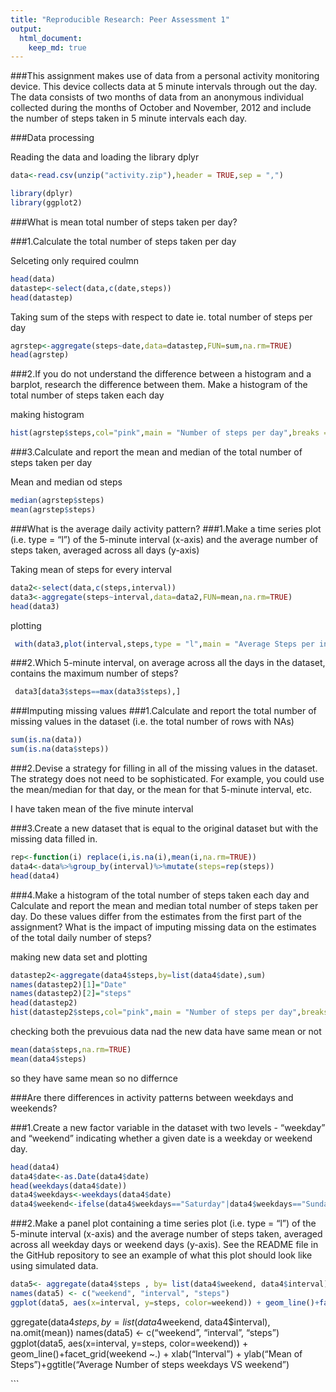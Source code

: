 ---
title: "Reproducible Research: Peer Assessment 1"
output: 
  html_document:
    keep_md: true
---

###This assignment makes use of data from a personal activity monitoring device. This device collects data at 5 minute intervals through out the day. The data consists of two months of data from an anonymous individual collected during the months of October and November, 2012 and include the number of steps taken in 5 minute intervals each day.

###Data processing

Reading the data and loading the library dplyr
```{r,cache=TRUE}
data<-read.csv(unzip("activity.zip"),header = TRUE,sep = ",")
```

```{r}
library(dplyr)
library(ggplot2)
```
###What is mean total number of steps taken per day?

###1.Calculate the total number of steps taken per day

Selceting only required coulmn
```{r}
head(data)
datastep<-select(data,c(date,steps))
head(datastep)
```

Taking sum of  the steps with respect to date ie. total number of steps per day
```{r}
agrstep<-aggregate(steps~date,data=datastep,FUN=sum,na.rm=TRUE)
head(agrstep)
```

###2.If you do not understand the difference between a histogram and a barplot, research the difference between them. Make a histogram of the total number of steps taken each day

making histogram
```{r}
hist(agrstep$steps,col="pink",main = "Number of steps per day",breaks = 30,xlab = "Number of steps")
```

###3.Calculate and report the mean and median of the total number of steps taken per day

Mean and median od steps
```{r}
median(agrstep$steps)
mean(agrstep$steps)
```

###What is the average daily activity pattern?
###1.Make a time series plot (i.e. type = "l") of the 5-minute interval (x-axis) and the average number of steps taken, averaged across all days (y-axis)

Taking mean of steps for every interval
```{r}
data2<-select(data,c(steps,interval))
data3<-aggregate(steps~interval,data=data2,FUN=mean,na.rm=TRUE)
head(data3)
```

plotting
```{r}
 with(data3,plot(interval,steps,type = "l",main = "Average Steps per interval"))
```

###2.Which 5-minute interval, on average across all the days in the dataset, contains the maximum number of steps?

```{r}
 data3[data3$steps==max(data3$steps),]
```

###Imputing missing values
###1.Calculate and report the total number of missing values in the dataset (i.e. the
total number of rows with NAs)

```{r}
sum(is.na(data))
sum(is.na(data$steps))
```

###2.Devise a strategy for filling in all of the missing values in the dataset. The strategy does not need to be sophisticated. For example, you could use the mean/median for that day, or the mean for that 5-minute interval, etc.

 I have taken mean of the five minute interval
 
###3.Create a new dataset that is equal to the original dataset but with the missing data filled in.
```{r}
rep<-function(i) replace(i,is.na(i),mean(i,na.rm=TRUE))
data4<-data%>%group_by(interval)%>%mutate(steps=rep(steps))
head(data4)
```

###4.Make a histogram of the total number of steps taken each day and Calculate and report the mean and median total number of steps taken per day. Do these values differ from the estimates from the first part of the assignment? What is the impact of imputing missing data on the estimates of the total daily number of steps?


making new data set and plotting
```{r}
datastep2<-aggregate(data4$steps,by=list(data4$date),sum)
names(datastep2)[1]="Date"
names(datastep2)[2]="steps"
head(datastep2)
hist(datastep2$steps,col="pink",main = "Number of steps per day",breaks = 30,xlab = "Number of steps")
```

checking both the prevuious data nad the new data have same mean or not
```{r}
mean(data$steps,na.rm=TRUE)
mean(data4$steps)
```
so they have same mean so no differnce 

###Are there differences in activity patterns between weekdays and weekends?

###1.Create a new factor variable in the dataset with two levels - "weekday" and "weekend" indicating whether a given date is a weekday or weekend day.
```{r}
head(data4)
data4$date<-as.Date(data4$date)
head(weekdays(data4$date))
data4$weekdays<-weekdays(data4$date)
data4$weekend<-ifelse(data4$weekdays=="Saturday"|data4$weekdays=="Sunday","Weekend","weekdays")
```

###2.Make a panel plot containing a time series plot (i.e. type = "l") of the 5-minute
interval (x-axis) and the average number of steps taken, averaged across all weekday days or weekend days (y-axis). See the README file in the GitHub repository to see an example of what this plot should look like using simulated data.

```{r}
data5<- aggregate(data4$steps , by= list(data4$weekend, data4$interval), na.omit(mean))
names(data5) <- c("weekend", "interval", "steps")
ggplot(data5, aes(x=interval, y=steps, color=weekend)) + geom_line()+facet_grid(weekend ~.) + xlab("Interval") + ylab("Mean of Steps")+ggtitle("Average Number of steps weekdays VS weekend")

```
ggregate(data4$steps , by= list(data4$weekend, data4$interval), na.omit(mean))
names(data5) <- c("weekend", "interval", "steps")
ggplot(data5, aes(x=interval, y=steps, color=weekend)) + geom_line()+facet_grid(weekend ~.) + xlab("Interval") + ylab("Mean of Steps")+ggtitle("Average Number of steps weekdays VS weekend")

```

